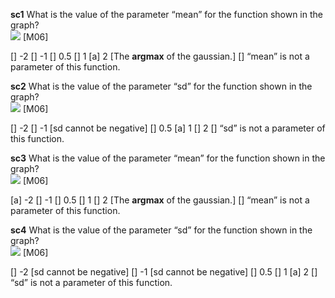 **sc1** What is the value of the parameter "mean" for the function shown in the graph?<br><img src="https://raw.githubusercontent.com/dtkaplan/Zdrill/main/inst/M08/M06-01.png"> [M06]

[] -2
[] -1
[] 0.5
[]  1
[a]  2 [The **argmax** of the gaussian.]
[] "mean" is not a parameter of this function. 

**sc2** What is the value of the parameter "sd" for the function shown in the graph?<br><img src="https://raw.githubusercontent.com/dtkaplan/Zdrill/main/inst/M08/M06-01.png"> [M06]

[] -2
[] -1 [sd cannot be negative]
[] 0.5
[a]  1
[]  2 
[] "sd" is not a parameter of this function. 

**sc3** What is the value of the parameter "mean" for the function shown in the graph?<br><img src="https://raw.githubusercontent.com/dtkaplan/Zdrill/main/inst/M08/M06-02.png"> [M06]

[a] -2
[] -1
[] 0.5
[]  1
[]  2 [The **argmax** of the gaussian.]
[] "mean" is not a parameter of this function. 

**sc4** What is the value of the parameter "sd" for the function shown in the graph?<br><img src="https://raw.githubusercontent.com/dtkaplan/Zdrill/main/inst/M08/M06-02.png"> [M06]

[] -2 [sd cannot be negative]
[] -1 [sd cannot be negative]
[] 0.5
[]  1
[a]  2 
[] "sd" is not a parameter of this function. 
